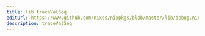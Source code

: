 ```yaml
---
title: lib.traceValSeq
editUrl: https://www.github.com/nixos/nixpkgs/blob/master/lib/debug.nix#L129C5
description: traceValSeq
---
```




<LinkCard
    title="Contribute Now!"
    description="API Documentation is done in our source code"
    href="https://www.github.com/nixos/nixpkgs/blob/master/lib/debug.nix#L129C5"
/>

